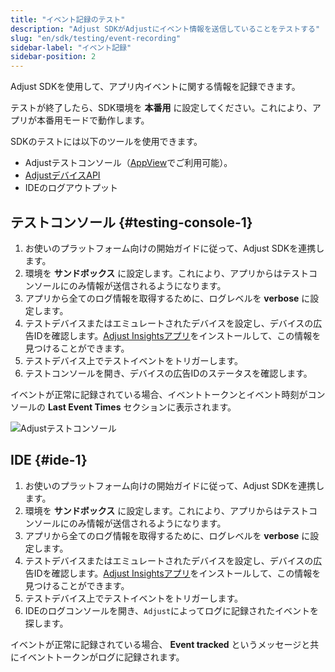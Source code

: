 ```yaml
---
title: "イベント記録のテスト"
description: "Adjust SDKがAdjustにイベント情報を送信していることをテストする"
slug: "en/sdk/testing/event-recording"
sidebar-label: "イベント記録"
sidebar-position: 2
---
```

Adjust SDKを使用して、アプリ内イベントに関する情報を記録できます。
<callout type="important"> 

テストが終了したら、SDK環境を **本番用** に設定してください。これにより、アプリが本番用モードで動作します。
</Callout> 

SDKのテストには以下のツールを使用できます。

* Adjustテストコンソール（[AppView](https://help.adjust.com/en/article/testing-console)でご利用可能）。
* [AdjustデバイスAPI](/en/api/device-api/inspect)
* IDEのログアウトプット

テストコンソール \{\#testing\-console\-1\}
---------------------------------------

1. お使いのプラットフォーム向けの開始ガイドに従って、Adjust SDKを連携します。
2. 環境を **サンドボックス** に設定します。これにより、アプリからはテストコンソールにのみ情報が送信されるようになります。
3. アプリから全てのログ情報を取得するために、ログレベルを **verbose** に設定します。
4. テストデバイスまたはエミュレートされたデバイスを設定し、デバイスの広告IDを確認します。[Adjust Insightsアプリ](https://apps.apple.com/us/app/adjust-insights/id1125517808)をインストールして、この情報を見つけることができます。
5. テストデバイス上でテストイベントをトリガーします。
6. テストコンソールを開き、デバイスの広告IDのステータスを確認します。

イベントが正常に記録されている場合、イベントトークンとイベント時刻がコンソールの **Last Event Times** セクションに表示されます。

![Adjustテストコンソール](@images/sdk-testing/event/testing-console.png)

IDE \{\#ide\-1\}
--------------------

1. お使いのプラットフォーム向けの開始ガイドに従って、Adjust SDKを連携します。
2. 環境を **サンドボックス** に設定します。これにより、アプリからはテストコンソールにのみ情報が送信されるようになります。
3. アプリから全てのログ情報を取得するために、ログレベルを **verbose** に設定します。
4. テストデバイスまたはエミュレートされたデバイスを設定し、デバイスの広告IDを確認します。[Adjust Insightsアプリ](https://apps.apple.com/us/app/adjust-insights/id1125517808)をインストールして、この情報を見つけることができます。
5. テストデバイス上でテストイベントをトリガーします。
6. IDEのログコンソールを開き、`Adjust`によってログに記録されたイベントを探します。

イベントが正常に記録されている場合、 **Event tracked** というメッセージと共にイベントトークンがログに記録されます。

